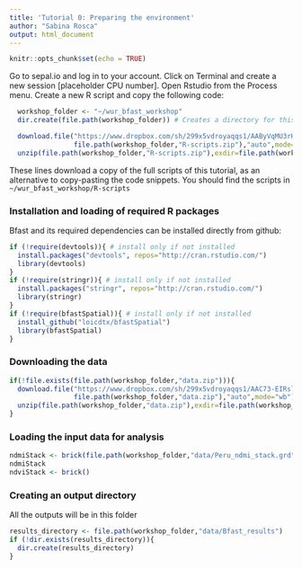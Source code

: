 ```yaml
---
title: 'Tutorial 0: Preparing the environment'
author: "Sabina Rosca"
output: html_document
---
```


```r
knitr::opts_chunk$set(echo = TRUE)
```

Go to sepal.io and log in to your account.
Click on Terminal and create a new session [placeholder CPU number].
Open Rstudio from the Process menu.
Create a new R script and copy the following code:

```r
  workshop_folder <- "~/wur_bfast_workshop" 
  dir.create(file.path(workshop_folder)) # Creates a directory for this workshop in your SEPAL account

  download.file("https://www.dropbox.com/sh/299x5vdroyaqqs1/AAByVqMU3rH6LIxb2jIxPuDMa/R-scripts?dl=1",
                file.path(workshop_folder,"R-scripts.zip"),"auto",mode="wb") 
  unzip(file.path(workshop_folder,"R-scripts.zip"),exdir=file.path(workshop_folder,"R-scripts"))
```

These lines download a copy of the full scripts of this tutorial, as an alternative to copy-pasting the code snippets.
You should find the scripts in `~/wur_bfast_workshop/R-scripts`

### Installation and loading of required R packages

Bfast and its required dependencies can be installed directly from github:

```r
if (!require(devtools)){ # install only if not installed
  install.packages("devtools", repos="http://cran.rstudio.com/")
  library(devtools)
}
if (!require(stringr)){ # install only if not installed
  install.packages("stringr", repos="http://cran.rstudio.com/")
  library(stringr)
}
if (!require(bfastSpatial)){ # install only if not installed
  install_github("loicdtx/bfastSpatial")
  library(bfastSpatial)
}
```

### Downloading the data

```r
if(!file.exists(file.path(workshop_folder,"data.zip"))){
  download.file("https://www.dropbox.com/sh/299x5vdroyaqqs1/AAC73-EIRslzrw2B5xEpw1eza/data?dl=1",
                file.path(workshop_folder,"data.zip"),"auto",mode="wb")
  unzip(file.path(workshop_folder,"data.zip"),exdir=file.path(workshop_folder,"data"))
}
```

### Loading the input data for analysis

```r
ndmiStack <- brick(file.path(workshop_folder,"data/Peru_ndmi_stack.grd"))
ndmiStack
ndviStack <- brick()

```

### Creating an output directory
All the outputs will be in this folder

```r
results_directory <- file.path(workshop_folder,"data/Bfast_results")
if (!dir.exists(results_directory)){
  dir.create(results_directory)
}
```
